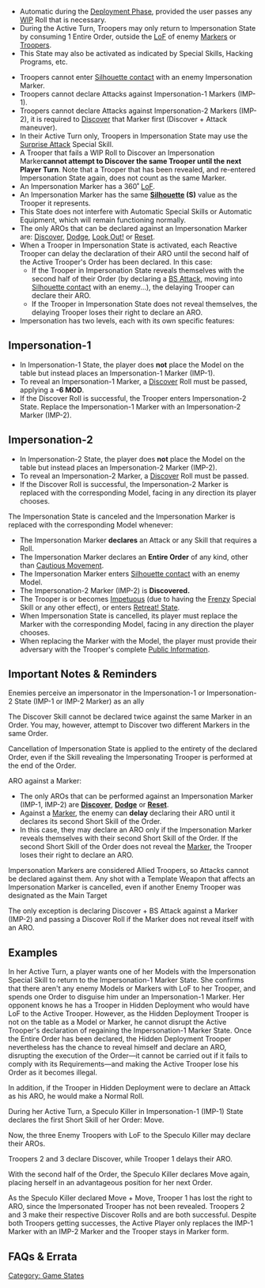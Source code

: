 {{section-game-states}}
{{section-hacking}}
{{section-special-skills}}


{{image | name=imp_10.jpg | style= 128inline }}
{{image | name=imp_20.jpg | style= 128inline }}

{{n4only}}
{{n4list}}
{{skillbox |black| IMPERSONATION |}}
{{skill-label | Marker }}
{{activation}}
* Automatic during the [[Deployment Phase]], provided the user passes any [[WIP]] Roll that is necessary.
* During the Active Turn, Troopers may only return to Impersonation State by consuming 1 Entire Order, outside the [[LoF]] of enemy [[Markers]] or [[Troopers]].
* This State may also be activated as indicated by Special Skills, Hacking Programs, etc.
{{effects}}
* Troopers cannot enter [[Silhouette contact]] with an enemy Impersonation Marker.
* Troopers cannot declare Attacks against Impersonation-1 Markers (IMP-1). 
* Troopers cannot declare Attacks against Impersonation-2 Markers (IMP-2), it is required to [[Discover]] that Marker first (Discover + Attack maneuver).
* In their Active Turn only, Troopers in Impersonation State may use the [[Surprise Attack]] Special Skill. {{seefaq}}
* A Trooper that fails a WIP Roll to Discover an Impersonation Marker''' cannot attempt to Discover the same Trooper until the next Player Turn'''. Note that a Trooper that has been revealed, and re-entered Impersonation State again, does not count as the same Marker. 
* An Impersonation Marker has a 360&#730; [[LoF]].
* An Impersonation Marker has the same '''[[Silhouette]] (S)''' value as the Trooper it represents.
* This State does not interfere with Automatic Special Skills or Automatic Equipment, which will remain functioning normally.
* The only AROs that can be declared against an Impersonation Marker are: [[Discover]], [[Dodge]], [[Look Out!]] or [[Reset]].
* When a Trooper in Impersonation State is activated, each Reactive Trooper can delay the declaration of their ARO until the second half of the Active Trooper's Order has been declared. In this case:
** If the Trooper in Impersonation State reveals themselves with the second half of their Order (by declaring a [[BS Attack]], moving into [[Silhouette contact]] with an enemy...), the delaying Trooper can declare their ARO.
** If the Trooper in Impersonation State does not reveal themselves, the delaying Trooper loses their right to declare an ARO.
* Impersonation has two levels, each with its own specific features:

==Impersonation-1==
{{image | name=imp_10.jpg | style=128 }} 
* In Impersonation-1 State, the player does '''not''' place the Model on the table but instead places an Impersonation-1 Marker (IMP-1).
* To reveal an Impersonation-1 Marker, a [[Discover]] Roll must be passed, applying a '''-6 MOD'''.
* If the Discover Roll is successful, the Trooper enters Impersonation-2 State. Replace the Impersonation-1 Marker with an Impersonation-2 Marker (IMP-2).

==Impersonation-2==
{{image | name=imp_20.jpg | style=128 }} 
* In Impersonation-2 State, the player does '''not''' place the Model on the table but instead places an Impersonation-2 Marker (IMP-2).
* To reveal an Impersonation-2 Marker, a [[Discover]] Roll must be passed.
* If the Discover Roll is successful, the Impersonation-2 Marker is replaced with the corresponding Model, facing in any direction its player chooses.


{{cancellation}}
The Impersonation State is canceled and the Impersonation Marker is replaced with the corresponding Model whenever:
* The Impersonation Marker '''declares''' an Attack or any Skill that requires a Roll.
* The Impersonation Marker declares an '''Entire Order''' of any kind, other than [[Cautious Movement]].
* The Impersonation Marker enters [[Silhouette contact]] with an enemy Model. 
* The Impersonation-2 Marker (IMP-2) is '''Discovered.'''
* The Trooper is or becomes [[Impetuous]] (due to having the [[Frenzy]] Special Skill or any other effect), or enters [[Retreat! State]]. 
* When Impersonation State is cancelled, its player must replace the Marker with the corresponding Model, facing in any direction the player chooses.
* When replacing the Marker with the Model, the player must provide their adversary with the Trooper's complete [[Public Information]].


== Important Notes & Reminders ==
{{Important-start}}
Enemies perceive an impersonator in the Impersonation-1 or Impersonation-2 State (IMP-1 or IMP-2 Marker) as an ally
{{important-end}}


{{Important-start}}
The Discover Skill cannot be declared twice against the same Marker in an Order. You may, however, attempt to Discover two different Markers in the same Order.
{{important-end}}


{{Important-start}}
Cancellation of Impersonation State is applied to the entirety of the declared Order, even if the Skill revealing the Impersonating Trooper is performed at the end of the Order. 
{{important-end}}


{{remember-start}}
ARO against a Marker:

*The only AROs that can be performed against an Impersonation Marker (IMP-1, IMP-2)  are '''[[Discover]]''', '''[[Dodge]]''' or '''[[Reset]]'''. 
*Against a [[Marker]], the enemy can '''delay''' declaring their ARO until it declares its second Short Skill of the Order. 
* In this case, they may declare an ARO only if the Impersonation Marker reveals themselves with their second Short Skill of the Order. If the second Short Skill of the Order does not reveal the [[Marker]], the Trooper loses their right to declare an ARO. 
{{remember-end}}


{{remember-start}}
Impersonation Markers are considered Allied Troopers, so Attacks cannot be declared against them. Any shot with a Template Weapon that affects an Impersonation Marker is cancelled, even if another Enemy Trooper was designated as the Main Target

The only exception is declaring Discover + BS Attack against a Marker (IMP-2) and passing a Discover Roll if the Marker does not reveal itself with an ARO. 
{{remember-end}}


== Examples ==

{{greybox-start | Impersonation Example: Regaining Impersonation vs Hidden Deployment }}
In her Active Turn, a player wants one of her Models with the Impersonation Special Skill to return to the Impersonation-1 Marker State. She confirms that there aren't any enemy Models or Markers with LoF to her Trooper, and spends one Order to disguise him under an Impersonation-1 Marker. Her opponent knows he has a Trooper in Hidden Deployment who would have LoF to the Active Trooper. However, as the Hidden Deployment Trooper is not on the table as a Model or Marker, he cannot disrupt the Active Trooper's declaration of regaining the Impersonation-1 Marker State. Once the Entire Order has been declared, the Hidden Deployment Trooper nevertheless has the chance to reveal himself and declare an ARO, disrupting the execution of the Order—it cannot be carried out if it fails to comply with its Requirements—and making the Active Trooper lose his Order as it becomes illegal. 

In addition, if the Trooper in Hidden Deployment were to declare an Attack as his ARO, he would make a Normal Roll.
{{greybox-end}}


{{greybox-start | Impersonation Example 2 }}
{{image | name=eng-impersonation-example-1024.jpg | style=512border }}

During her Active Turn, a Speculo Killer in Impersonation-1 (IMP-1) State declares the first Short Skill of her Order: Move. 

Now, the three Enemy Troopers with LoF to the Speculo Killer may declare their AROs. 

Troopers 2 and 3 declare Discover, while Trooper 1 delays their ARO. 

With the second half of the Order, the Speculo Killer declares Move again, placing herself in an advantageous position for her next Order. 

As the Speculo Killer declared Move + Move, Trooper 1 has lost the right to ARO, since the Impersonated Trooper has not been revealed. Troopers 2 and 3 make their respective Discover Rolls and are both successful. Despite both Troopers getting successes, the Active Player only replaces the IMP-1 Marker with an IMP-2 Marker and the Trooper stays in Marker form. 
{{greybox-end}}


== FAQs & Errata ==

{{faqbox |
type = faq |
title = N4 FAQ |
version = 1.1.1, Dec 2021 |
q = Q: Can a Hacker in IMP-2 State (via Cybermask) use the Surprise Attack Special Skill if they don't have Surprise Attack listed on their Unit Profile? |
a = A: No. If the Trooper doesn't have the Surprise Attack Special Skill, the Trooper cannot use it. |
related = [[Cybermask]], [[Impersonation State]], [[Surprise Attack]] }}


{{faqbox |
type = faq |
title = N4 FAQ |
version = 1.1.1, Dec 2021 |
q = Q: Can a Troop that has failed to Discover an Impersonation Marker retry to Discover it if it has changed its level of Impersonation? |
a = A: Yes, because they are different Markers. |
related = [[Discover]], [[Impersonation State]] }}


{{faqbox |
type = faq |
title = N4 FAQ |
version = Updated 1.3, Nov 2022 |
q = Q: Does {{erratahighlight}}a Trooper in Disconnected State or Unconscious State (including those in Shasvastii-Embryo State){{erratahighlight-end}} prevent an enemy from re-entering Marker State, or cancel their Cautious Movement? |
a = A: No. |
related = [[Camouflaged State]], [[Cautious Movement]], [[Impersonation State]], [[Unconscious]] }}

{{n4end}}


{{section-game-states}}
{{section-hacking}}
{{section-special-skills}}


[[Category: Game States]]